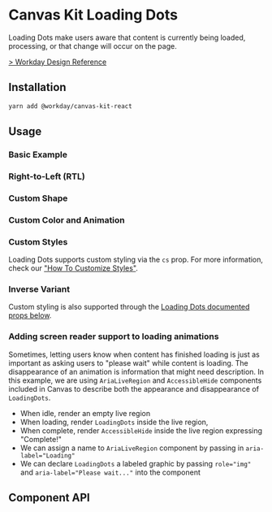
<Meta of={LoadingDotsStories} />

# Canvas Kit Loading Dots

Loading Dots make users aware that content is currently being loaded, processing, or that change
will occur on the page.

[> Workday Design Reference](https://canvas.workdaydesign.com/components/indicators/loading-dots/)

## Installation

```sh
yarn add @workday/canvas-kit-react
```

## Usage

### Basic Example

<ExampleCodeBlock code={Basic} />

### Right-to-Left (RTL)

<ExampleCodeBlock code={RTL} />

### Custom Shape

<ExampleCodeBlock code={CustomShape} />

### Custom Color and Animation

<ExampleCodeBlock code={CustomColorAndAnimation} />

### Custom Styles

Loading Dots supports custom styling via the `cs` prop. For more information, check our
["How To Customize Styles"](https://workday.github.io/canvas-kit/?path=/docs/styling-how-to-customize-styles--docs).

### Inverse Variant

<ExampleCodeBlock code={Inverse} />

Custom styling is also supported through the [Loading Dots documented props below](#props).

### Adding screen reader support to loading animations

Sometimes, letting users know when content has finished loading is just as important as asking users
to "please wait" while content is loading. The disappearance of an animation is information that
might need description. In this example, we are using `AriaLiveRegion` and `AccessibleHide`
components included in Canvas to describe both the appearance and disappearance of `LoadingDots`.

- When idle, render an empty live region
- When loading, render `LoadingDots` inside the live region,
- When complete, render `AccessibleHide` inside the live region expressing "Complete!"
- We can assign a name to `AriaLiveRegion` component by passing in `aria-label="Loading"`
- We can declare `LoadingDots` a labeled graphic by passing `role="img"` and
  `aria-label="Please wait..."` into the component

<ExampleCodeBlock code={Accessible} />

## Component API

<SymbolDoc name="LoadingDots" fileName="/react/" />
